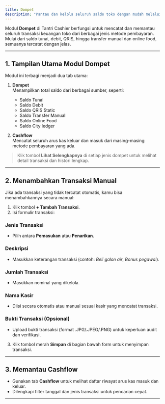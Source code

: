 ```yaml
---
title: Dompet
description: "Pantau dan kelola seluruh saldo toko dengan mudah melalui Modul Dompet di Tantri Cashier."
---
```


Modul **Dompet** di Tantri Cashier berfungsi untuk mencatat dan memantau seluruh transaksi keuangan toko dari berbagai jenis metode pembayaran. Mulai dari saldo tunai, debit, QRIS, hingga transfer manual dan online food, semuanya tercatat dengan jelas.

---

## 1. Tampilan Utama Modul Dompet

Modul ini terbagi menjadi dua tab utama:

1. **Dompet**  
   Menampilkan total saldo dari berbagai sumber, seperti:

   - Saldo Tunai
   - Saldo Debit
   - Saldo QRIS Static
   - Saldo Transfer Manual
   - Saldo Online Food
   - Saldo City ledger

2. **Cashflow**  
   Mencatat seluruh arus kas keluar dan masuk dari masing-masing metode pembayaran yang ada.

> Klik tombol **Lihat Selengkapnya** di setiap jenis dompet untuk melihat detail transaksi dan histori lengkap.

---

## 2. Menambahkan Transaksi Manual

Jika ada transaksi yang tidak tercatat otomatis, kamu bisa menambahkannya secara manual:

1. Klik tombol **+ Tambah Transaksi**.
2. Isi formulir transaksi:

### Jenis Transaksi

- Pilih antara **Pemasukan** atau **Penarikan**.

### Deskripsi

- Masukkan keterangan transaksi (contoh: _Beli galon air_, _Bonus pegawai_).

### Jumlah Transaksi

- Masukkan nominal yang dikelola.

### Nama Kasir

- Diisi secara otomatis atau manual sesuai kasir yang mencatat transaksi.

### Bukti Transaksi (Opsional)

- Upload bukti transaksi (format .JPG/.JPEG/.PNG) untuk keperluan audit dan verifikasi.

3. Klik tombol merah **Simpan** di bagian bawah form untuk menyimpan transaksi.

---

## 3. Memantau Cashflow

- Gunakan tab **Cashflow** untuk melihat daftar riwayat arus kas masuk dan keluar.
- Dilengkapi filter tanggal dan jenis transaksi untuk pencarian cepat.

---
